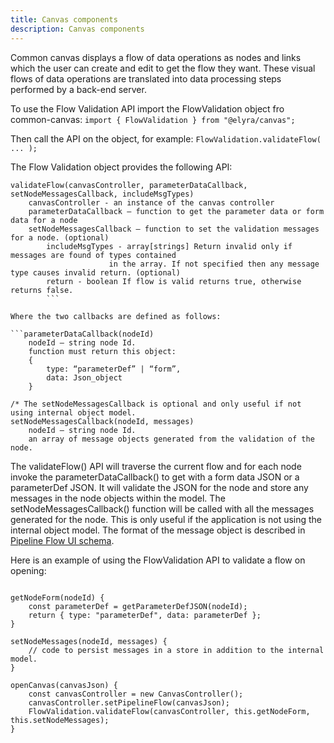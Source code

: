 ```yaml
---
title: Canvas components
description: Canvas components
---
```



<PageDescription>

Common canvas displays a flow of data operations as nodes and links which the user can create and edit to get the flow they want. These visual flows of data operations are translated into data processing steps performed by a back-end server. 
</PageDescription>


 To use the Flow Validation API import the FlowValidation object fro common-canvas: `import { FlowValidation } from "@elyra/canvas";`

 Then call the API on the object, for example: `FlowValidation.validateFlow( ... );`

 The Flow Validation object provides the following API:

``` 
validateFlow(canvasController, parameterDataCallback, setNodeMessagesCallback, includeMsgTypes)
	canvasController - an instance of the canvas controller 
	parameterDataCallback – function to get the parameter data or form data for a node
	setNodeMessagesCallback – function to set the validation messages for a node. (optional)
        includeMsgTypes - array[strings] Return invalid only if messages are found of types contained 
                      in the array. If not specified then any message type causes invalid return. (optional)
        return - boolean If flow is valid returns true, otherwise returns false.
        ```

Where the two callbacks are defined as follows:

```parameterDataCallback(nodeId)
	nodeId – string node Id.
	function must return this object:
	{
		type: “parameterDef” | “form”,
		data: Json_object
	}

/* The setNodeMessagesCallback is optional and only useful if not using internal object model.
setNodeMessagesCallback(nodeId, messages)
	nodeId – string node Id.
	an array of message objects generated from the validation of the node.
```

The validateFlow() API will traverse the current flow and for each node invoke the parameterDataCallback() to get with a form data JSON or a parameterDef JSON. It will validate the JSON for the node and store any messages in the node objects within the model. The setNodeMessagesCallback() function will be called with all the messages generated for the node. This is only useful if the application is not using the internal object model. The format of the message object is described in <a href="https://github.com/elyra-ai/wdp-pipeline-schemas/blob/main/common-pipeline/pipeline-flow/pipeline-flow-ui-v1-schema.json">Pipeline Flow UI schema</a>.

Here is an example of using the FlowValidation API to validate a flow on opening:

```import { CanvasController, FlowValidation } from "@elyra/canvas";

getNodeForm(nodeId) {
    const parameterDef = getParameterDefJSON(nodeId);
    return { type: "parameterDef", data: parameterDef };
}

setNodeMessages(nodeId, messages) {
    // code to persist messages in a store in addition to the internal model.
}

openCanvas(canvasJson) {
    const canvasController = new CanvasController();
    canvasController.setPipelineFlow(canvasJson);
    FlowValidation.validateFlow(canvasController, this.getNodeForm, this.setNodeMessages);
}

```